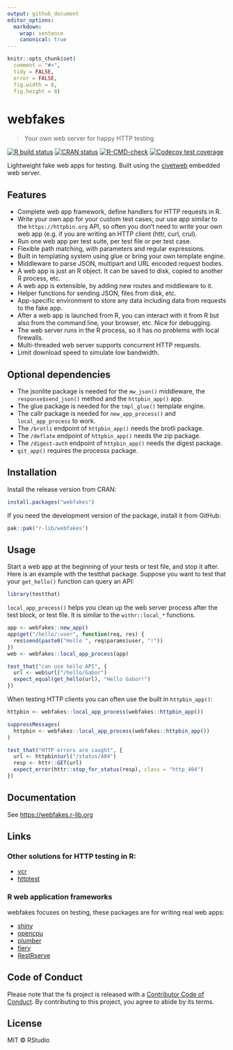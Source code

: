 ```yaml
---
output: github_document
editor_options:
  markdown:
    wrap: sentence
    canonical: true
---
```


<!-- README.md is generated from README.Rmd. Please edit that file -->

```r
knitr::opts_chunk$set(
  comment = "#>",
  tidy = FALSE,
  error = FALSE,
  fig.width = 8,
  fig.height = 8)
```

# webfakes

> Your own web server for happy HTTP testing

<!-- badges: start -->

[![R build status](https://github.com/r-lib/webfakes/workflows/R-CMD-check/badge.svg)](https://github.com/r-lib/webfakes/actions)
[![CRAN status](https://www.r-pkg.org/badges/version/webfakes)](https://CRAN.R-project.org/package=webfakes)
[![R-CMD-check](https://github.com/r-lib/webfakes/actions/workflows/R-CMD-check.yaml/badge.svg)](https://github.com/r-lib/webfakes/actions/workflows/R-CMD-check.yaml)
[![Codecov test coverage](https://codecov.io/gh/r-lib/webfakes/graph/badge.svg)](https://app.codecov.io/gh/r-lib/webfakes)
<!-- badges: end -->

Lightweight fake web apps for testing.
Built using the [civetweb](https://github.com/civetweb/civetweb) embedded web server.

## Features

-   Complete web app framework, define handlers for HTTP requests in R.
-   Write your own app for your custom test cases; our use app similar to the `https://httpbin.org` API, so often you don't need to write your own web app (e.g. if you are writing an HTTP client (httr, curl, crul).
-   Run one web app per test suite, per test file or per test case.
-   Flexible path matching, with parameters and regular expressions.
-   Built in templating system using glue or bring your own template engine.
-   Middleware to parse JSON, multipart and URL encoded request bodies.
-   A web app is just an R object. It can be saved to disk, copied to another R process, etc.
-   A web app is extensible, by adding new routes and middleware to it.
-   Helper functions for sending JSON, files from disk, etc.
-   App-specific environment to store any data including data from requests to the fake app.
-   After a web app is launched from R, you can interact with it from R but also from the command line, your browser, etc. Nice for debugging.
-   The web server runs in the R process, so it has no problems with local firewalls.
-   Multi-threaded web server supports concurrent HTTP requests.
-   Limit download speed to simulate low bandwidth.

## Optional dependencies

-   The jsonlite package is needed for the `mw_json()` middleware, the `response$send_json()` method and the `httpbin_app()` app.
-   The glue package is needed for the `tmpl_glue()` template engine.
-   The callr package is needed for `new_app_process()` and `local_app_process` to work.
-   The `/brotli` endpoint of `httpbin_app()` needs the brotli package.
-   The `/deflate` endpoint of `httpbin_app()` needs the zip package.
-   The `/digest-auth` endpoint of `httpbin_app()` needs the digest package.
-   `git_app()` requires the processx package.

## Installation

Install the release version from CRAN:

``` r
install.packages("webfakes")
```

If you need the development version of the package, install it from GitHub:

``` r
pak::pak("r-lib/webfakes")
```

## Usage

Start a web app at the beginning of your tests or test file, and stop it after.
Here is an example with the testthat package.
Suppose you want to test that your `get_hello()` function can query an API:

```r
library(testthat)
```

`local_app_process()` helps you clean up the web server process after the test block, or test file.
It is similar to the `withr::local_*` functions.

``` r
app <- webfakes::new_app()
app$get("/hello/:user", function(req, res) {
  res$send(paste0("Hello ", req$params$user, "!"))
})
web <- webfakes::local_app_process(app)

test_that("can use hello API", {
  url <- web$url("/hello/Gabor")
  expect_equal(get_hello(url), "Hello Gabor!")
})
```

When testing HTTP clients you can often use the built in `httpbin_app()`:

```r
httpbin <- webfakes::local_app_process(webfakes::httpbin_app())
```

```r
suppressMessages(
  httpbin <- webfakes::local_app_process(webfakes::httpbin_app())
)
```

```r
test_that("HTTP errors are caught", {
  url <- httpbin$url("/status/404")
  resp <- httr::GET(url)
  expect_error(httr::stop_for_status(resp), class = "http_404")
})
```

## Documentation

See <https://webfakes.r-lib.org>

## Links

### Other solutions for HTTP testing in R:

-   [vcr](https://github.com/ropensci/vcr)
-   [httptest](https://github.com/nealrichardson/httptest)

### R web application frameworks

webfakes focuses on testing, these packages are for writing real web apps:

-   [shiny](https://github.com/rstudio/shiny)
-   [opencpu](https://www.opencpu.org/)
-   [plumber](https://github.com/rstudio/plumber)
-   [fiery](https://github.com/thomasp85/fiery)
-   [RestRserve](https://github.com/rexyai/RestRserve)

## Code of Conduct

Please note that the fs project is released with a
[Contributor Code of Conduct](https://webfakes.r-lib.org/dev/CODE_OF_CONDUCT.html).
By contributing to this project, you agree to abide by its terms.

## License

MIT © RStudio
